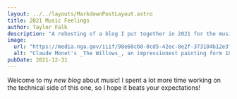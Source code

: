 ```yaml
---
layout: ../../layouts/MarkdownPostLayout.astro
title: 2021 Music Feelings
author: Taylor Falk
description: "A rehosting of a blog I put together in 2021 for the music that came out that year."
image:
  url: "https://media.nga.gov/iiif/98e60cb0-0cd5-42ec-8e2f-373104b12e3f/full/full/0/default.jpg?attachment_filename=the_willows_2015.19.65.jpg"
  alt: "Claude Monet's _The Willows_, an impressionest painting form 1880"
pubDate: 2021-12-31
---
```


Welcome to my _new blog_ about music! I spent a lot more time working on the technical side of this one, so I hope it beats your expectations!
